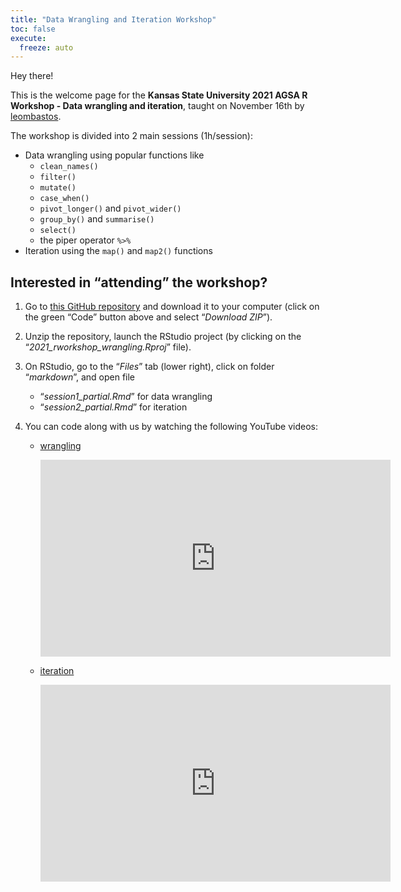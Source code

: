 ```yaml
---
title: "Data Wrangling and Iteration Workshop"
toc: false
execute: 
  freeze: auto
---
```


Hey there!

This is the welcome page for the **Kansas State University 2021 AGSA R Workshop - Data wrangling and iteration**, taught on November 16th by [leombastos](https://github.com/leombastos).

The workshop is divided into 2 main sessions (1h/session):

-   Data wrangling using popular functions like
    -   `clean_names()`\
    -   `filter()`\
    -   `mutate()`\
    -   `case_when()`\
    -   `pivot_longer()` and `pivot_wider()`\
    -   `group_by()` and `summarise()`\
    -   `select()`\
    -   the piper operator `%>%`\
-   Iteration using the `map()` and `map2()` functions

## **Interested in "attending" the workshop?**

1.  Go to [this GitHub repository](https://github.com/leombastos/2021_rworkshop_wrangling) and download it to your computer (click on the green "Code" button above and select "*Download ZIP*").

2.  Unzip the repository, launch the RStudio project (by clicking on the "*2021_rworkshop_wrangling.Rproj*" file).

3.  On RStudio, go to the "*Files*" tab (lower right), click on folder "*markdown*", and open file

    -   "*session1_partial.Rmd*" for data wrangling\
    -   "*session2_partial.Rmd*" for iteration

4.  You can code along with us by watching the following YouTube videos:

    -   [wrangling](https://www.youtube.com/watch?v=a1xDkdfrmfc)\

        ::: youtube-responsive-container
        <iframe width="560" height="315" src="https://www.youtube.com/embed/a1xDkdfrmfc" frameborder="0" allow="accelerometer; autoplay; encrypted-media; gyroscope; picture-in-picture" allowfullscreen>

        </iframe>
        :::

    -   [iteration](https://www.youtube.com/watch?v=B0OPkdqHkVg)\

        ::: youtube-responsive-container
        <iframe width="560" height="315" src="https://www.youtube.com/embed/B0OPkdqHkVg" frameborder="0" allow="accelerometer; autoplay; encrypted-media; gyroscope; picture-in-picture" allowfullscreen>

        </iframe>
        :::
